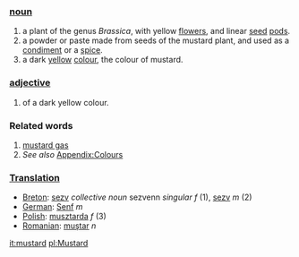 ===[[noun]]===
#a plant of the genus ''Brassica'', with yellow [[flower]]s, and linear [[seed]] [[pod]]s.
#a powder or paste made from seeds of the mustard plant, and used as a [[condiment]] or a [[spice]].
#a dark [[yellow]] [[color|colour]], the colour of mustard.
===[[adjective]]===
#of a dark yellow colour.
===Related words===
#[[mustard gas]]
#''See also'' [[Wiktionary_Appendix:Colours|Appendix:Colours]]
===[[Translation]]===
*[[Breton]]: [[sezv]] ''collective noun'' sezvenn ''singular f'' (1), [[sezv]] ''m'' (2)
*[[German]]: [[Senf]] ''m''
*[[Polish]]: [[musztarda]] ''f'' (3)
*[[Romanian]]: [[muştar]] ''n''

[[it:mustard]]
[[pl:Mustard]]